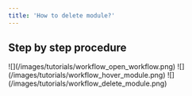 ```yaml
---
title: 'How to delete module?'
---
```


## Step by step procedure

<Steps>
  <Step title="Open your workflow.">
    ![](/images/tutorials/workflow_open_workflow.png)
  </Step>

  <Step title="Hover your mouse above the module.">
    ![](/images/tutorials/workflow_hover_module.png)
  </Step>

  <Step title="Right click on the module, then click &#x22;Delete&#x22;.">
    ![](/images/tutorials/workflow_delete_module.png)
  </Step>
</Steps>

##